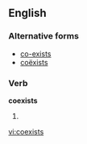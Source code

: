 ==English==

===Alternative forms===
* [[co-exists]] {{qualifier|UK}}
* [[coëxists]]

===Verb===
'''coexists'''

# {{third-person singular of|[[coexist]]}}

[[vi:coexists]]